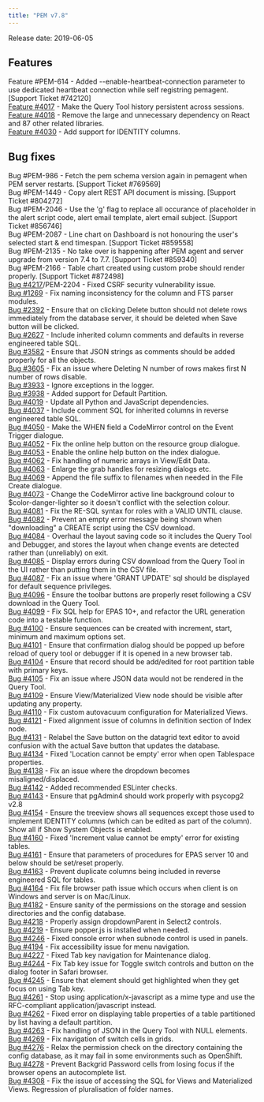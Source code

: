 ```yaml
---
title: "PEM v7.8"
---
```


Release date: 2019-06-05

## Features

Feature #PEM-614 - Added --enable-heartbeat-connection parameter to use dedicated heartbeat connection while self registring pemagent. \[Support Ticket #742120]  
[Feature #4017](https://redmine.postgresql.org/issues/4017) - Make the Query Tool history persistent across sessions.  
[Feature #4018](https://redmine.postgresql.org/issues/4018) - Remove the large and unnecessary dependency on React and 87 other related libraries.  
[Feature #4030](https://redmine.postgresql.org/issues/4030) - Add support for IDENTITY columns.

## Bug fixes

Bug #PEM-986 - Fetch the pem schema version again in pemagent when PEM server restarts. \[Support Ticket #769569]  
Bug #PEM-1449 - Copy alert REST API document is missing. \[Support Ticket #804272]  
Bug #PEM-2046 - Use the 'g' flag to replace all occurance of placeholder in the alert script code, alert email template, alert email subject. \[Support Ticket #856746]  
Bug #PEM-2087 - Line chart on Dashboard is not honouring the user's selected start & end timespan. \[Support Ticket #859558]  
Bug #PEM-2135 - No take over is happening after PEM agent and server upgrade from version 7.4 to 7.7. \[Support Ticket #859340]  
Bug #PEM-2166 - Table chart created using custom probe should render properly. \[Support Ticket #872498]  
[Bug #4217](https://redmine.postgresql.org/issues/4217)/PEM-2204 - Fixed CSRF security vulnerability issue.  
[Bug #1269](https://redmine.postgresql.org/issues/1269) - Fix naming inconsistency for the column and FTS parser modules.  
[Bug #2392](https://redmine.postgresql.org/issues/2392) - Ensure that on clicking Delete button should not delete rows immediately from the database server, it should be deleted when Save button will be clicked.  
[Bug #2627](https://redmine.postgresql.org/issues/2627) - Include inherited column comments and defaults in reverse engineered table SQL.  
[Bug #3582](https://redmine.postgresql.org/issues/3582) - Ensure that JSON strings as comments should be added properly for all the objects.  
[Bug #3605](https://redmine.postgresql.org/issues/3605) - Fix an issue where Deleting N number of rows makes first N number of rows disable.  
[Bug #3933](https://redmine.postgresql.org/issues/3933) - Ignore exceptions in the logger.  
[Bug #3938](https://redmine.postgresql.org/issues/3938) - Added support for Default Partition.  
[Bug #4019](https://redmine.postgresql.org/issues/4019) - Update all Python and JavaScript dependencies.  
[Bug #4037](https://redmine.postgresql.org/issues/4037) - Include comment SQL for inherited columns in reverse engineered table SQL.  
[Bug #4050](https://redmine.postgresql.org/issues/4050) - Make the WHEN field a CodeMirror control on the Event Trigger dialogue.  
[Bug #4052](https://redmine.postgresql.org/issues/4052) - Fix the online help button on the resource group dialogue.  
[Bug #4053](https://redmine.postgresql.org/issues/4053) - Enable the online help button on the index dialogue.  
[Bug #4062](https://redmine.postgresql.org/issues/4062) - Fix handling of numeric arrays in View/Edit Data.  
[Bug #4063](https://redmine.postgresql.org/issues/4063) - Enlarge the grab handles for resizing dialogs etc.  
[Bug #4069](https://redmine.postgresql.org/issues/4069) - Append the file suffix to filenames when needed in the File Create dialogue.  
[Bug #4073](https://redmine.postgresql.org/issues/4073) - Change the CodeMirror active line background colour to $color-danger-lighter so it doesn't conflict with the selection colour.  
[Bug #4081](https://redmine.postgresql.org/issues/4081) - Fix the RE-SQL syntax for roles with a VALID UNTIL clause.  
[Bug #4082](https://redmine.postgresql.org/issues/4082) - Prevent an empty error message being shown when "downloading" a CREATE script using the CSV download.  
[Bug #4084](https://redmine.postgresql.org/issues/4084) - Overhaul the layout saving code so it includes the Query Tool and Debugger, and stores the layout when change events are detected rather than (unreliably) on exit.  
[Bug #4085](https://redmine.postgresql.org/issues/4085) - Display errors during CSV download from the Query Tool in the UI rather than putting them in the CSV file.  
[Bug #4087](https://redmine.postgresql.org/issues/4087) - Fix an issue where 'GRANT UPDATE' sql should be displayed for default sequence privileges.  
[Bug #4096](https://redmine.postgresql.org/issues/4096) - Ensure the toolbar buttons are properly reset following a CSV download in the Query Tool.  
[Bug #4099](https://redmine.postgresql.org/issues/4099) - Fix SQL help for EPAS 10+, and refactor the URL generation code into a testable function.  
[Bug #4100](https://redmine.postgresql.org/issues/4100) - Ensure sequences can be created with increment, start, minimum and maximum options set.  
[Bug #4101](https://redmine.postgresql.org/issues/4101) - Ensure that confirmation dialog should be popped up before reload of query tool or debugger if it is opened in a new browser tab.  
[Bug #4104](https://redmine.postgresql.org/issues/4104) - Ensure that record should be add/edited for root partition table with primary keys.  
[Bug #4105](https://redmine.postgresql.org/issues/4105) - Fix an issue where JSON data would not be rendered in the Query Tool.  
[Bug #4109](https://redmine.postgresql.org/issues/4109) - Ensure View/Materialized View node should be visible after updating any property.  
[Bug #4110](https://redmine.postgresql.org/issues/4110) - Fix custom autovacuum configuration for Materialized Views.  
[Bug #4121](https://redmine.postgresql.org/issues/4121) - Fixed alignment issue of columns in definition section of Index node.  
[Bug #4131](https://redmine.postgresql.org/issues/4131) - Relabel the Save button on the datagrid text editor to avoid confusion with the actual Save button that updates the database.  
[Bug #4134](https://redmine.postgresql.org/issues/4134) - Fixed 'Location cannot be empty' error when open Tablespace properties.  
[Bug #4138](https://redmine.postgresql.org/issues/4138) - Fix an issue where the dropdown becomes misaligned/displaced.  
[Bug #4142](https://redmine.postgresql.org/issues/4142) - Added recommended ESLinter checks.  
[Bug #4143](https://redmine.postgresql.org/issues/4143) - Ensure that pgAdmin4 should work properly with psycopg2 v2.8  
[Bug #4154](https://redmine.postgresql.org/issues/4154) - Ensure the treeview shows all sequences except those used to implement IDENTITY columns (which can be edited as part of the column). Show all if Show System Objects is enabled.  
[Bug #4160](https://redmine.postgresql.org/issues/4160) - Fixed 'Increment value cannot be empty' error for existing tables.  
[Bug #4161](https://redmine.postgresql.org/issues/4161) - Ensure that parameters of procedures for EPAS server 10 and below should be set/reset properly.  
[Bug #4163](https://redmine.postgresql.org/issues/4163) - Prevent duplicate columns being included in reverse engineered SQL for tables.  
[Bug #4164](https://redmine.postgresql.org/issues/4164) - Fix file browser path issue which occurs when client is on Windows and server is on Mac/Linux.  
[Bug #4182](https://redmine.postgresql.org/issues/4182) - Ensure sanity of the permissions on the storage and session directories and the config database.  
[Bug #4218](https://redmine.postgresql.org/issues/4218) - Properly assign dropdownParent in Select2 controls.  
[Bug #4219](https://redmine.postgresql.org/issues/4219) - Ensure popper.js is installed when needed.  
[Bug #4246](https://redmine.postgresql.org/issues/4246) - Fixed console error when subnode control is used in panels.  
[Bug #4194](https://redmine.postgresql.org/issues/4194) - Fix accessibility issue for menu navigation.  
[Bug #4227](https://redmine.postgresql.org/issues/4227) - Fixed Tab key navigation for Maintenance dialog.  
[Bug #4244](https://redmine.postgresql.org/issues/4244) - Fix Tab key issue for Toggle switch controls and button on the dialog footer in Safari browser.  
[Bug #4245](https://redmine.postgresql.org/issues/4245) - Ensure that element should get highlighted when they get focus on using Tab key.  
[Bug #4261](https://redmine.postgresql.org/issues/4261) - Stop using application/x-javascript as a mime type and use the RFC-compliant application/javascript instead.  
[Bug #4262](https://redmine.postgresql.org/issues/4262) - Fixed error on displaying table properties of a table partitioned by list having a default partition.  
[Bug #4263](https://redmine.postgresql.org/issues/4263) - Fix handling of JSON in the Query Tool with NULL elements.  
[Bug #4269](https://redmine.postgresql.org/issues/4269) - Fix navigation of switch cells in grids.  
[Bug #4276](https://redmine.postgresql.org/issues/4276) - Relax the permission check on the directory containing the config database, as it may fail in some environments such as OpenShift.  
[Bug #4278](https://redmine.postgresql.org/issues/4278) - Prevent Backgrid Password cells from losing focus if the browser opens an autocomplete list.  
[Bug #4308](https://redmine.postgresql.org/issues/4308) - Fix the issue of accessing the SQL for Views and Materialized Views. Regression of pluralisation of folder names.
